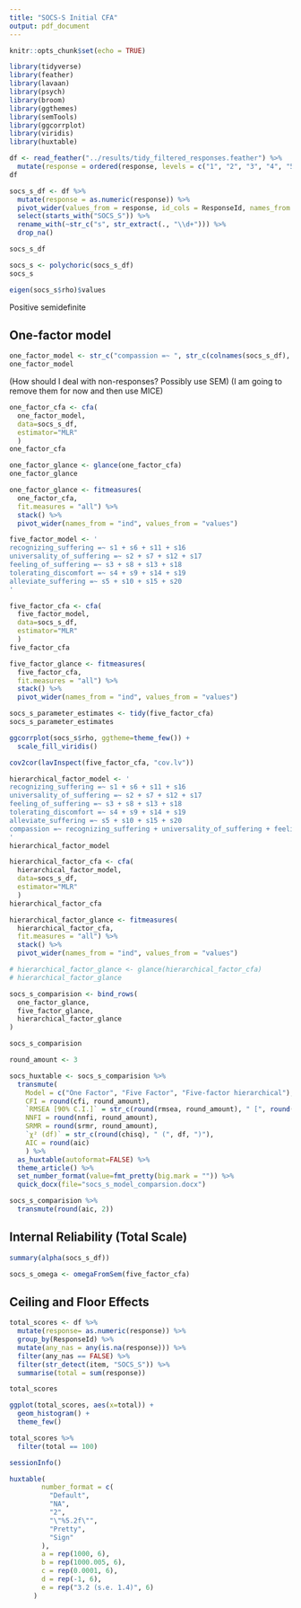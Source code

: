 ```yaml
---
title: "SOCS-S Initial CFA"
output: pdf_document
---
```


```r
knitr::opts_chunk$set(echo = TRUE)
```

```r
library(tidyverse)
library(feather)
library(lavaan)
library(psych)
library(broom)
library(ggthemes)
library(semTools)
library(ggcorrplot)
library(viridis)
library(huxtable)
```

```r
df <- read_feather("../results/tidy_filtered_responses.feather") %>% 
  mutate(response = ordered(response, levels = c("1", "2", "3", "4", "5")))
df
```

```r
socs_s_df <- df %>% 
  mutate(response = as.numeric(response)) %>% 
  pivot_wider(values_from = response, id_cols = ResponseId, names_from = item) %>% 
  select(starts_with("SOCS_S")) %>% 
  rename_with(~str_c("s", str_extract(., "\\d+"))) %>% 
  drop_na()

socs_s_df
```

```r
socs_s <- polychoric(socs_s_df)
socs_s
```

```r
eigen(socs_s$rho)$values
```

Positive semidefinite

## One-factor model

```r
one_factor_model <- str_c("compassion =~ ", str_c(colnames(socs_s_df), collapse = " + "))
one_factor_model
```

(How should I deal with non-responses? Possibly use SEM) (I am going to
remove them for now and then use MICE)

```r
one_factor_cfa <- cfa(
  one_factor_model, 
  data=socs_s_df, 
  estimator="MLR"
  )
one_factor_cfa
```

```r
one_factor_glance <- glance(one_factor_cfa)
one_factor_glance
```

```r
one_factor_glance <- fitmeasures(
  one_factor_cfa, 
  fit.measures = "all") %>% 
  stack() %>% 
  pivot_wider(names_from = "ind", values_from = "values")
```

```r
five_factor_model <- '
recognizing_suffering =~ s1 + s6 + s11 + s16
universality_of_suffering =~ s2 + s7 + s12 + s17
feeling_of_suffering =~ s3 + s8 + s13 + s18
tolerating_discomfort =~ s4 + s9 + s14 + s19
alleviate_suffering =~ s5 + s10 + s15 + s20
'
```

```r
five_factor_cfa <- cfa(
  five_factor_model, 
  data=socs_s_df, 
  estimator="MLR"
  )
five_factor_cfa
```

```r
five_factor_glance <- fitmeasures(
  five_factor_cfa, 
  fit.measures = "all") %>% 
  stack() %>% 
  pivot_wider(names_from = "ind", values_from = "values")
```

```r
socs_s_parameter_estimates <- tidy(five_factor_cfa)
socs_s_parameter_estimates
```

```r
ggcorrplot(socs_s$rho, ggtheme=theme_few()) +
  scale_fill_viridis()
```

```r
cov2cor(lavInspect(five_factor_cfa, "cov.lv"))
```

```r
hierarchical_factor_model <- '
recognizing_suffering =~ s1 + s6 + s11 + s16
universality_of_suffering =~ s2 + s7 + s12 + s17
feeling_of_suffering =~ s3 + s8 + s13 + s18
tolerating_discomfort =~ s4 + s9 + s14 + s19
alleviate_suffering =~ s5 + s10 + s15 + s20
compassion =~ recognizing_suffering + universality_of_suffering + feeling_of_suffering + tolerating_discomfort + alleviate_suffering
'
hierarchical_factor_model
```

```r
hierarchical_factor_cfa <- cfa(
  hierarchical_factor_model, 
  data=socs_s_df, 
  estimator="MLR"
  )
hierarchical_factor_cfa
```

```r
hierarchical_factor_glance <- fitmeasures(
  hierarchical_factor_cfa, 
  fit.measures = "all") %>% 
  stack() %>% 
  pivot_wider(names_from = "ind", values_from = "values")
```

```r
# hierarchical_factor_glance <- glance(hierarchical_factor_cfa)
# hierarchical_factor_glance
```

```r
socs_s_comparision <- bind_rows(
  one_factor_glance,
  five_factor_glance,
  hierarchical_factor_glance
)

socs_s_comparision
```

```r
round_amount <- 3

socs_huxtable <- socs_s_comparision %>% 
  transmute(
    Model = c("One Factor", "Five Factor", "Five-factor hierarchical"),
    CFI = round(cfi, round_amount),
    `RMSEA [90% C.I.]` = str_c(round(rmsea, round_amount), " [", round(rmsea.ci.lower, round_amount), ", ", round(rmsea.ci.upper, round_amount), "]"),
    NNFI = round(nnfi, round_amount),
    SRMR = round(srmr, round_amount),
    `χ² (df)` = str_c(round(chisq), " (", df, ")"),
    AIC = round(aic)
    ) %>% 
  as_huxtable(autoformat=FALSE) %>% 
  theme_article() %>% 
  set_number_format(value=fmt_pretty(big.mark = "")) %>% 
  quick_docx(file="socs_s_model_comparsion.docx")
```

```r
socs_s_comparision %>% 
  transmute(round(aic, 2))
```

## Internal Reliability (Total Scale)

```r
summary(alpha(socs_s_df))
```

```r
socs_s_omega <- omegaFromSem(five_factor_cfa)
```

## Ceiling and Floor Effects

```r
total_scores <- df %>% 
  mutate(response= as.numeric(response)) %>% 
  group_by(ResponseId) %>% 
  mutate(any_nas = any(is.na(response))) %>% 
  filter(any_nas == FALSE) %>% 
  filter(str_detect(item, "SOCS_S")) %>% 
  summarise(total = sum(response))

total_scores
```

```r
ggplot(total_scores, aes(x=total)) +
  geom_histogram() +
  theme_few()
```

```r
total_scores %>% 
  filter(total == 100)
```

```r
sessionInfo()
```

```r
huxtable(
        number_format = c(
          "Default",
          "NA",
          "2",
          "\"%5.2f\"",
          "Pretty",
          "Sign"
        ),
        a = rep(1000, 6),
        b = rep(1000.005, 6),
        c = rep(0.0001, 6),
        d = rep(-1, 6),
        e = rep("3.2 (s.e. 1.4)", 6)
      )
```
